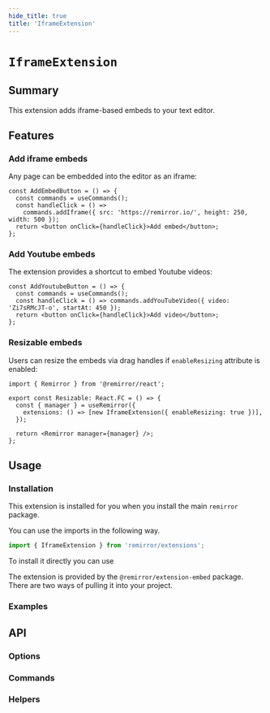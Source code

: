 ```yaml
---
hide_title: true
title: 'IframeExtension'
---
```



# `IframeExtension`

## Summary

This extension adds iframe-based embeds to your text editor.

## Features

### Add iframe embeds

Any page can be embedded into the editor as an iframe:

```tsx
const AddEmbedButton = () => {
  const commands = useCommands();
  const handleClick = () =>
    commands.addIframe({ src: 'https://remirror.io/', height: 250, width: 500 });
  return <button onClick={handleClick}>Add embed</button>;
};
```

### Add Youtube embeds

The extension provides a shortcut to embed Youtube videos:

```tsx
const AddYoutubeButton = () => {
  const commands = useCommands();
  const handleClick = () => commands.addYouTubeVideo({ video: 'Zi7sRMcJT-o', startAt: 450 });
  return <button onClick={handleClick}>Add video</button>;
};
```

### Resizable embeds

Users can resize the embeds via drag handles if `enableResizing` attribute is enabled:

```tsx
import { Remirror } from '@remirror/react';

export const Resizable: React.FC = () => {
  const { manager } = useRemirror({
    extensions: () => [new IframeExtension({ enableResizing: true })],
  });

  return <Remirror manager={manager} />;
};
```

## Usage

### Installation

This extension is installed for you when you install the main `remirror` package.

You can use the imports in the following way.

```ts
import { IframeExtension } from 'remirror/extensions';
```

To install it directly you can use

The extension is provided by the `@remirror/extension-embed` package. There are two ways of pulling it into your project.

### Examples

<Basic />

<Resizable />

<Youtube />

## API

### Options

### Commands

### Helpers
